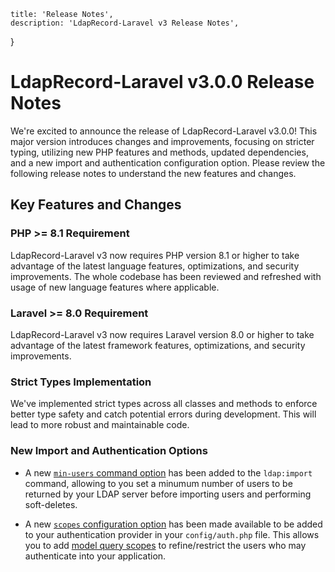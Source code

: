    title: 'Release Notes',
    description: 'LdapRecord-Laravel v3 Release Notes',
}

# LdapRecord-Laravel v3.0.0 Release Notes

We're excited to announce the release of LdapRecord-Laravel v3.0.0! This major version
introduces changes and improvements, focusing on stricter typing, utilizing new PHP
features and methods, updated dependencies, and a new import and authentication 
configuration option. Please review the following release notes to understand
the new features and changes.

## Key Features and Changes

### PHP >= 8.1 Requirement

LdapRecord-Laravel v3 now requires PHP version 8.1 or higher to take advantage of the latest
language features, optimizations, and security improvements. The whole codebase has
been reviewed and refreshed with usage of new language features where applicable.

### Laravel >= 8.0 Requirement

LdapRecord-Laravel v3 now requires Laravel version 8.0 or higher to 
take advantage of the latest framework features, optimizations, 
and security improvements.

### Strict Types Implementation

We've implemented strict types across all classes and methods to enforce 
better type safety and catch potential errors during development. This 
will lead to more robust and maintainable code.

### New Import and Authentication Options

- A new [`min-users` command option](/docs/laravel/v3/auth/database/importing#min-users)
has been added to the `ldap:import` command, allowing to you set a minumum number 
of users to be returned by your LDAP server before importing users and 
performing soft-deletes.

- A new [`scopes` configuration option](/docs/laravel/v3/auth/database/configuration#scopes) 
has been made available to be added to your authentication provider in your 
`config/auth.php` file. This allows you to add [model query scopes]() to 
refine/restrict the users who may authenticate into your application.
